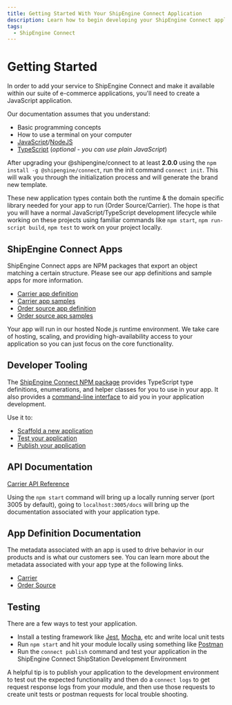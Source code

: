 ```yaml
---
title: Getting Started With Your ShipEngine Connect Application
description: Learn how to begin developing your ShipEngine Connect application
tags:
  - ShipEngine Connect
---
```


Getting Started
================

In order to add your service to ShipEngine Connect and make it available within our suite of e-commerce applications,
you'll need to create a JavaScript application.

Our documentation assumes that you understand:
* Basic programming concepts
* How to use a terminal on your computer
* [JavaScript](https://developer.mozilla.org/en-US/docs/Web/JavaScript)/[NodeJS](https://nodejs.org/)
* [TypeScript](https://www.typescriptlang.org/) (_optional - you can use plain JavaScript_)

After upgrading your @shipengine/connect to at least **2.0.0** using the `npm install -g @shipengine/connect`, run the init command `connect init`.
This will walk you through the initialization process and will generate the brand new template.

These new application types contain both the runtime & the domain specific library needed for your app to run (Order Source/Carrier).
The hope is that you will have a normal JavaScript/TypeScript development lifecycle while working on these projects
using familiar commands like `npm start`, `npm run-script build`, `npm test` to work on your project locally.

ShipEngine Connect Apps
------------------------
ShipEngine Connect apps are NPM packages that export an object matching a certain structure. Please see our app definitions and sample apps for more information.

* [Carrier app definition](./app-definition/carrier.mdx)
* [Carrier app samples](https://github.com/ShipEngine/connect-ontrac)
* [Order source app definition](./app-definition/order-source.mdx)
* [Order source app samples](https://github.com/ShipEngine/connect-prestashop)

Your app will run in our hosted Node.js runtime environment. We take care of hosting, scaling, and providing high-availability access to your application 
so you can just focus on the core functionality.

Developer Tooling
------------------------------------------
The [ShipEngine Connect NPM package](https://www.npmjs.com/package/@shipengine/connect) provides TypeScript type definitions, enumerations,
and helper classes for you to use in your app. It also provides a [command-line interface](./cli.mdx) to aid you in your application development.

Use it to:
* [Scaffold a new application](create-first-app.mdx#create-new-project)
* [Test your application](testing/index.mdx)
* [Publish your application](publish.mdx)

API Documentation
------------------------------------------
[Carrier API Reference](https://shipstation.github.io/integrations-shipping/carrierapi-redoc.html)

Using the `npm start` command will bring up a locally running server (port 3005 by default), going to `localhost:3005/docs` will bring up the documentation associated with your application type.

App Definition Documentation
------------------------------------------
The metadata associated with an app is used to drive behavior in our products and is what our customers see.
You can learn more about the metadata associated with your app type at the following links.
* [Carrier](./app-definition/carrier.mdx)
* [Order Source](./app-definition/order-source.mdx)

Testing
------------------------------------------
There are a few ways to test your application.
 * Install a testing framework like [Jest](https://jestjs.io/), [Mocha](https://mochajs.org/), etc and write local unit tests
 * Run `npm start` and hit your module locally using something like [Postman](https://www.postman.com/)
 * Run the `connect publish` command and test your application in the ShipEngine Connect ShipStation Development Environment

A helpful tip is to publish your application to the development environment to test out the expected functionality and then do a `connect logs` to get request response logs from your module,
and then use those requests to create unit tests or postman requests for local trouble shooting.

<Pager
  prev="../index.mdx" prevTitle="Introduction"
  next="structure.mdx" nextTitle="App Structure"
/>
